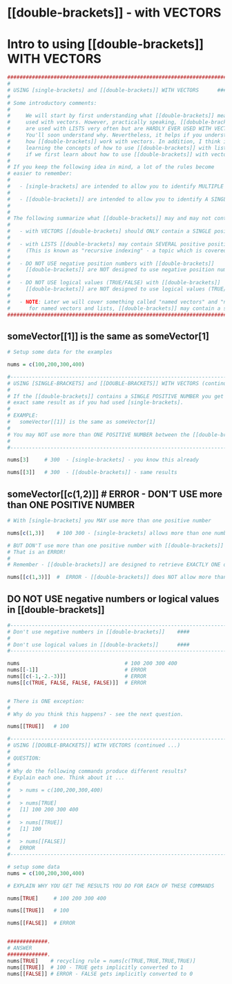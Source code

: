 # [[double-brackets]] - with VECTORS

# Intro to using [[double-brackets]] WITH VECTORS      ####

```r
#############################################################################.
#
# USING [single-brackets] and [[double-brackets]] WITH VECTORS      ####
#
# Some introductory comments:
#
#     We will start by first understanding what [[double-brackets]] mean when
#     used with vectors. However, practically speaking, [[dobuble-brackets]] 
#     are used with LISTS very often but are HARDLY EVER USED WITH VECTORS.
#     You'll soon understand why. Nevertheless, it helps if you understand
#     how [[double-brackets]] work with vectors. In addition, I think it makes
#     learning the concepts of how to use [[double-brackets]] with lists easier
#     if we first learn about how to use [[double-brackets]] with vectors.
#
# If you keep the following idea in mind, a lot of the rules become 
# easier to remember:
#
#   - [single-brackets] are intended to allow you to identify MULTIPLE objects. ####
#
#   - [[double-brackets]] are intended to allow you to identify A SINGLE object. ####
#
#
# The following summarize what [[double-brackets]] may and may not contain:
#
#   - with VECTORS [[double-brackets] should ONLY contain a SINGLE positive position number  ####
#
#   - with LISTS [[double-brackets] may contain SEVERAL positive position numbers  ####
#     (This is known as "recursive indexing" - a topic which is covered below.)
#
#   - DO NOT USE negative position numbers with [[double-brackets]]
#     [[double-brackets]] are NOT designed to use negative position numbers
#
#   - DO NOT USE logical values (TRUE/FALSE) with [[double-brackets]]
#     [[double-brackets]] are NOT designed to use logical values (TRUE/FALSE)  ####
#
#   - NOTE: Later we will cover something called "named vectors" and "named lists" 
#      for named vectors and lists, [[double-brackets]] may contain a single "name" ####
#############################################################################.
```

##   someVector[[1]] is the same as someVector[1]                                 

```r
# Setup some data for the examples

nums = c(100,200,300,400)

#-----------------------------------------------------------------------------.
# USING [SINGLE-BRACKETS] and [[DOUBLE-BRACKETS]] WITH VECTORS (continued ...)
#
# If the [[double-brackets]] contains a SINGLE POSITIVE NUMBER you get the 
# exact same result as if you had used [single-brackets].
#
# EXAMPLE:
#   someVector[[1]] is the same as someVector[1]                                 
#
# You may NOT use more than ONE POSITIVE NUMBER between the [[double-brackets]]. 
#
#-----------------------------------------------------------------------------.

nums[3]     # 300  - [single-brackets] - you know this already

nums[[3]]   # 300  - [[double-brackets]] - same results 
```

## someVector[[c(1,2)]]   # ERROR - DON'T USE more than ONE POSITIVE NUMBER 

```r
# With [single-brackets] you MAY use more than one positive number

nums[c(1,3)]    # 100 300 - [single-brackets] allows more than one number

# BUT DON'T use more than one positive number with [[double-brackets]]
# That is an ERROR!
#
# Remember - [[double-brackets]] are designed to retrieve EXACTLY ONE object.

nums[[c(1,3)]]  #  ERROR - [[double-brackets]] does NOT allow more than one number
```

## DO NOT USE negative numbers or logical values in [[double-brackets]]    ####

```r
#-----------------------------------------------------------------------------.
# Don't use negative numbers in [[double-brackets]]    ####
#
# Don't use logical values in [[double-brackets]]      ####
#-----------------------------------------------------------------------------.

nums                                  # 100 200 300 400 
nums[[-1]]                            # ERROR
nums[[c(-1,-2.-3)]]                   # ERROR
nums[[c(TRUE, FALSE, FALSE, FALSE)]]  # ERROR


# There is ONE exception:
#
# Why do you think this happens? - see the next question.

nums[[TRUE]]   # 100  

#-----------------------------------------------------------------------------.
# USING [[DOUBLE-BRACKETS]] WITH VECTORS (continued ...)
#
# QUESTION:
#
# Why do the following commands produce different results?
# Explain each one. Think about it ...
#
#   > nums = c(100,200,300,400)
#
#   > nums[TRUE]
#   [1] 100 200 300 400
#
#   > nums[[TRUE]]
#   [1] 100
#
#   > nums[[FALSE]]    
#   ERROR 
#-----------------------------------------------------------------------------.

# setup some data
nums = c(100,200,300,400)

# EXPLAIN WHY YOU GET THE RESULTS YOU DO FOR EACH OF THESE COMMANDS

nums[TRUE]     # 100 200 300 400

nums[[TRUE]]   # 100

nums[[FALSE]]  # ERROR 


#############.
# ANSWER
#############.
nums[TRUE]    # recycling rule = nums[c(TRUE,TRUE,TRUE,TRUE)]
nums[[TRUE]]  # 100 - TRUE gets implicitly converted to 1
nums[[FALSE]] # ERROR - FALSE gets implicitly converted to 0
```


